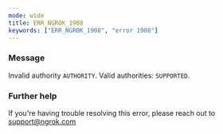 ```yaml
---
mode: wide
title: ERR_NGROK_1908
keywords: ["ERR_NGROK_1908", "error 1908"]
---
```



### Message

Invalid authority `AUTHORITY`. Valid authorities: `SUPPORTED`.

<ErrorDetails />

### Further help

If you're having trouble resolving this error, please reach out to [support@ngrok.com](mailto:support@ngrok.com?subject=Help%20with%20ERR_NGROK_1908)
